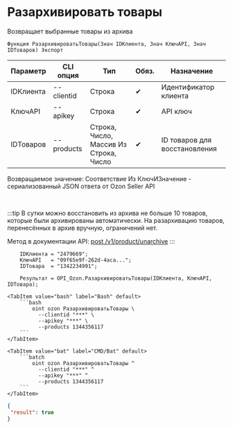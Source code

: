 ﻿---
sidebar_position: 13
---


# Разархивировать товары
 Возвращает выбранные товары из архива



`Функция РазархивироватьТовары(Знач IDКлиента, Знач КлючAPI, Знач IDТоваров) Экспорт`

  | Параметр | CLI опция | Тип | Обяз. | Назначение |
  |-|-|-|-|-|
  | IDКлиента | --clientid | Строка | &#x2714; | Идентификатор клиента |
  | КлючAPI | --apikey | Строка | &#x2714; | API ключ |
  | IDТоваров | --products | Строка, Число, Массив Из Строка, Число | &#x2714; | ID товаров для восстановления |

  
  Возвращаемое значение:   Соответствие Из КлючИЗначение - сериализованный JSON ответа от Ozon Seller API

<br/>

:::tip
В сутки можно восстановить из архива не больше 10 товаров, которые были архивированы автоматически. На разархивацию товаров, перенесённых в архив вручную, ограничений нет.

Метод в документации API: [post /v1/product/unarchive](https://docs.ozon.ru/api/seller/#operation/ProductAPI_ProductUnarchive)
:::
<br/>



```bsl title="Пример использования для 1С:Предприятие/OneScript"
    IDКлиента = "2479669";
    КлючAPI   = "09f65e9f-262d-4aca...";
    IDТовара  = "1342234991";

    Результат = OPI_Ozon.РазархивироватьТовары(IDКлиента, КлючAPI, IDТовара);
```
    

 <Tabs>
  
    <TabItem value="bash" label="Bash" default>
        ```bash
            oint ozon РазархивироватьТовары \
              --clientid "***" \
              --apikey "***" \
              --products 1344356117
        ```
    </TabItem>
  
    <TabItem value="bat" label="CMD/Bat" default>
        ```batch
            oint ozon РазархивироватьТовары ^
              --clientid "***" ^
              --apikey "***" ^
              --products 1344356117
        ```
    </TabItem>
</Tabs>


```json title="Результат"
{
 "result": true
}
```
